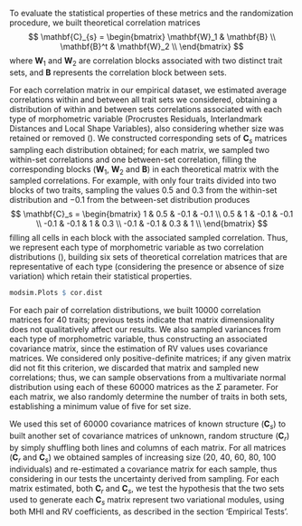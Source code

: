 To evaluate the statistical properties of these metrics and the randomization procedure, we built theoretical correlation matrices
$$
\mathbf{C}_{s} =
\begin{bmatrix}
\mathbf{W}_1 & \mathbf{B} \\
\mathbf{B}^t & \mathbf{W}_2 \\
\end{bmatrix}
$$
where $\mathbf{W}_1$ and $\mathbf{W}_2$ are correlation blocks associated with two distinct trait sets, and $\mathbf{B}$ represents the correlation block between sets.

For each correlation matrix in our empirical dataset, we estimated average correlations within and between all trait sets we considered, obtaining a distribution of within and between sets correlations associated with each type of morphometric variable (Procrustes Residuals, Interlandmark Distances and Local Shape Variables), also considering whether size was retained or removed (\autoref{fig:cor_dist}).
We constructed corresponding sets of $\mathbf{C}_{s}$ matrices sampling each distribution obtained; for each matrix, we sampled two within-set correlations and one between-set correlation, filling the corresponding blocks ($\mathbf{W}_1$, $\mathbf{W}_2$ and $\mathbf{B}$) in each theoretical matrix with the sampled correlations.
For example, with only four traits divided into two blocks of two traits, sampling the values $0.5$ and $0.3$ from the within-set distribution and $-0.1$ from the between-set distribution produces
$$
\mathbf{C}_s =
\begin{bmatrix}
1 & 0.5 & -0.1 & -0.1 \\
0.5 & 1 & -0.1 & -0.1 \\
-0.1 & -0.1 & 1 & 0.3 \\
-0.1 & -0.1 & 0.3 & 1 \\
\end{bmatrix}
$$
filling all cells in each block with the associated sampled correlation.
Thus, we represent each type of morphometric variable as two correlation distributions (\autoref{fig:cor_dist}), building six sets of theoretical correlation matrices that are representative of each type (considering the presence or absence of size variation) which retain their statistical properties.

```r
modsim.Plots $ cor.dist
```

For each pair of correlation distributions, we built 10000 correlation matrices for 40 traits; previous tests indicate that matrix dimensionality does not qualitatively affect our results.
We also sampled variances from each type of morphometric variable, thus constructing an associated covariance matrix, since the estimation of RV values uses covariance matrices.
We considered only positive-definite matrices; if any given matrix did not fit this criterion, we discarded that matrix and sampled new correlations; thus, we can sample observations from a multivariate normal distribution using each of these 60000 matrices as the $\Sigma$ parameter.
For each matrix, we also randomly determine the number of traits in both sets,  establishing a minimum value of five for set size.

We used this set of 60000 covariance matrices of known structure ($\mathbf{C}_s$) to built another set of covariance matrices of unknown, random structure ($\mathbf{C}_r$) by simply shuffling both lines and columns of each matrix.
For all matrices ($\mathbf{C}_r$ and $\mathbf{C}_s$) we obtained samples of increasing size (20, 40, 60, 80, 100 individuals) and re-estimated a covariance matrix for each sample, thus considering in our tests the uncertainty derived from sampling.
For each matrix estimated, both $\mathbf{C}_r$ and $\mathbf{C}_s$, we test the hypothesis that the two sets used to generate each $\mathbf{C}_s$ matrix represent two variational modules, using both MHI and RV coefficients, as described in the section 'Empirical Tests'.

